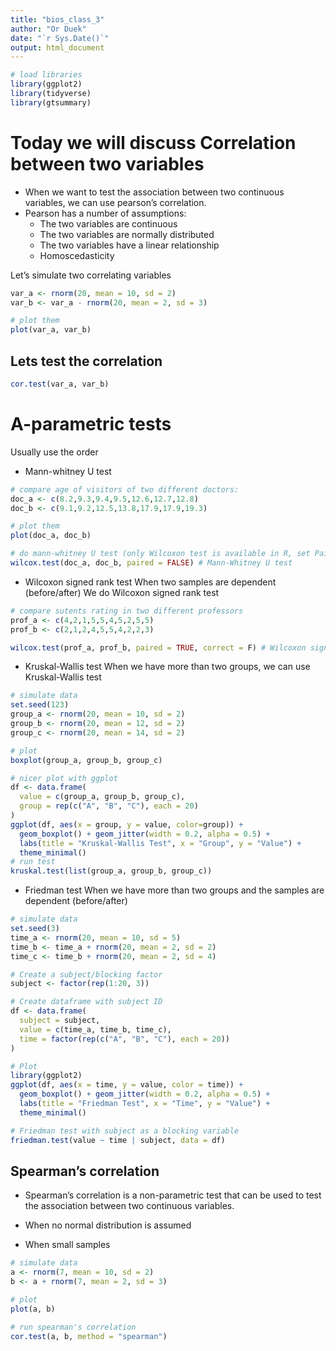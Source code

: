 ```yaml
---
title: "bios_class_3"
author: "Or Duek"
date: "`r Sys.Date()`"
output: html_document
---
```


```r
# load libraries
library(ggplot2)
library(tidyverse)
library(gtsummary)
```

# Today we will discuss Correlation between two variables

- When we want to test the association between two continuous variables, we can use pearson's correlation. 
- Pearson has a number of assumptions:
  - The two variables are continuous
  - The two variables are normally distributed
  - The two variables have a linear relationship
  - Homoscedasticity


Let's simulate two correlating variables  

```r
var_a <- rnorm(20, mean = 10, sd = 2)
var_b <- var_a - rnorm(20, mean = 2, sd = 3)

# plot them 
plot(var_a, var_b)

```
  
  
## Lets test the correlation

```r
cor.test(var_a, var_b)
```

  
# A-parametric tests
Usually use the order

- Mann-whitney U test

```r
# compare age of visitors of two different doctors:
doc_a <- c(8.2,9.3,9.4,9.5,12.6,12.7,12.8)
doc_b <- c(9.1,9.2,12.5,13.8,17.9,17.9,19.3)

# plot them
plot(doc_a, doc_b)

# do mann-whitney U test (only Wilcoxon test is available in R, set Paired to False)
wilcox.test(doc_a, doc_b, paired = FALSE) # Mann-Whitney U test
```


- Wilcoxon signed rank test
When two samples are dependent (before/after) 
We do Wilcoxon signed rank test

```r
# compare sutents rating in two different professors
prof_a <- c(4,2,1,5,5,4,5,2,5,5)
prof_b <- c(2,1,2,4,5,5,4,2,2,3)

wilcox.test(prof_a, prof_b, paired = TRUE, correct = F) # Wilcoxon signed rank test
```

- Kruskal-Wallis test
When we have more than two groups, we can use Kruskal-Wallis test

```r
# simulate data
set.seed(123)
group_a <- rnorm(20, mean = 10, sd = 2)
group_b <- rnorm(20, mean = 12, sd = 2)
group_c <- rnorm(20, mean = 14, sd = 2)

# plot
boxplot(group_a, group_b, group_c)

# nicer plot with ggplot
df <- data.frame(
  value = c(group_a, group_b, group_c),
  group = rep(c("A", "B", "C"), each = 20)
)
ggplot(df, aes(x = group, y = value, color=group)) +
  geom_boxplot() + geom_jitter(width = 0.2, alpha = 0.5) +
  labs(title = "Kruskal-Wallis Test", x = "Group", y = "Value") +
  theme_minimal()
# run test
kruskal.test(list(group_a, group_b, group_c))

```
- Friedman test
When we have more than two groups and the samples are dependent (before/after)

```r
# simulate data
set.seed(3)
time_a <- rnorm(20, mean = 10, sd = 5)
time_b <- time_a + rnorm(20, mean = 2, sd = 2)
time_c <- time_b + rnorm(20, mean = 2, sd = 4)

# Create a subject/blocking factor
subject <- factor(rep(1:20, 3))

# Create dataframe with subject ID
df <- data.frame(
  subject = subject,
  value = c(time_a, time_b, time_c),
  time = factor(rep(c("A", "B", "C"), each = 20))
)

# Plot
library(ggplot2)
ggplot(df, aes(x = time, y = value, color = time)) +
  geom_boxplot() + geom_jitter(width = 0.2, alpha = 0.5) +
  labs(title = "Friedman Test", x = "Time", y = "Value") +
  theme_minimal()

# Friedman test with subject as a blocking variable
friedman.test(value ~ time | subject, data = df)

```

## Spearman's correlation
- Spearman's correlation is a non-parametric test that can be used to test the association between two continuous variables.

- When no normal distribution is assumed
- When small samples

```r
# simulate data
a <- rnorm(7, mean = 10, sd = 2)
b <- a + rnorm(7, mean = 2, sd = 3)

# plot
plot(a, b)

# run spearman's correlation
cor.test(a, b, method = "spearman")
```

